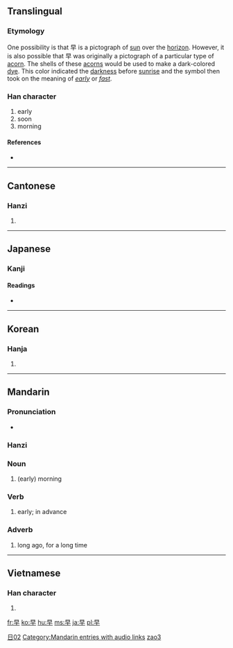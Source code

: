 ==Translingual==
{{Han stroke|[[Image:早-order.gif]]}}

===Etymology===
One possibility is that 早 is a pictograph of [[sun]] over the [[horizon]]. However, it is also possible that 早 was originally a pictograph of a particular type of [[acorn]]. The shells of these [[acorns]] would be used to make a dark-colored [[dye]]. This color indicated the [[darkness]] before [[sunrise]] and the symbol then took on the meaning of ''[[early]]'' or ''[[fast]]''.

===Han character===
{{Han char|rn=72|rad=日|as=02|sn=6|four=6040<sub>0</sub>|canj=日十 (AJ)|ids=⿱[[日]][[十]]}}

# early
# soon
# morning

====References====
* {{Han ref|kx=0489.120|dkj=13742|dj=0850.090|hdz=21483.060|uh=65E9|ud=26089|bh=A6AD|bd=42669}}

----

==Cantonese==

===Hanzi===
{{yue-hanzi|jyut=|y=jou2}}

# {{defn|Cantonese|sort=日02}}

----

==Japanese==

===Kanji===
{{ja-kanji|grade=|rs=日02}}

====Readings====
* {{ja-readings|on=[[そう]] (sō), [[さつ]] (satsu)|kun=[[はやい]] (hayai), [[はや]] (haya), [[さ]] (sa)}}

[[Category:Grade 1 kanji|日02]]

----

==Korean==

===Hanja===
{{ko-hanja|hangeul=조|eumhun=일찍|rv=jo|mr=cho|y=co}}

# {{defn|Korean|sort=日02}}

----

==Mandarin==

===Pronunciation===
*{{audio|zh-zǎo.ogg|audio}}

===Hanzi===
{{cmn-hanzi|pin=[[zǎo]] ([[zao3]])|wg=tsao<sup>3</sup>}}
{{zh-hanzi|[[早]]}}

===Noun===
{{cmn-noun|ts|pin=zǎo|pint=zao3|rs=日02}}

# {{Beginning Mandarin|lang=zh-tw|skey=日02}} (early) morning

===Verb===
{{cmn-verb|ts|pin=zǎo|pint=zao3|rs=日02}}

# {{Beginning Mandarin|lang=zh-tw|skey=日02}} early; in advance

===Adverb===
{{cmn-adv|ts|pin=zǎo|pint=zao3|rs=日02}}

# {{Beginning Mandarin|lang=zh-tw|skey=日02}} long ago, for a long time

[[Category:Mandarin entries with audio links]]
[[Category:zh-cn:Beginning Mandarin|zao3]]

----

==Vietnamese==

===Han character===
{{vi-hantu|[[tảo]]|rs=日02}}

# {{defn|Vietnamese|sort=日02}}

[[fr:早]]
[[ko:早]]
[[hu:早]]
[[ms:早]]
[[ja:早]]
[[pl:早]]